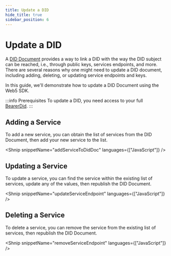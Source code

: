 ```yaml
---
title: Update a DID
hide_title: true
sidebar_position: 6
---
```



# Update a DID

A [DID Document](/docs/web5/decentralized-identifiers/did_documents) provides a way to link a DID with the way the DID subject can be reached, i.e., through public keys, services endpoints, and more.  
There are several reasons why one might need to update a DID document, including adding, deleting, or updating service endpoints and keys.

In this guide, we'll demonstrate how to update a DID Document using the Web5 SDK.

:::info Prerequisites
To update a DID, you need access to your full [BearerDid](/docs/web5/decentralized-identifiers/how-to-create-did#create-did).
:::

## Adding a Service

To add a new service, you can obtain the list of services from the DID Document, then add your new service to the list.

<Shnip snippetName="addServiceToDidDoc" languages={["JavaScript"]} />

## Updating a Service

To update a service, you can find the service within the existing list of services, update any of the values, then republish the DID Document.

<Shnip snippetName="updateServiceEndpoint" languages={["JavaScript"]} />

## Deleting a Service

To delete a service, you can remove the service from the existing list of services, then republish the DID Document.

<Shnip snippetName="removeServiceEndpoint" languages={["JavaScript"]} />
